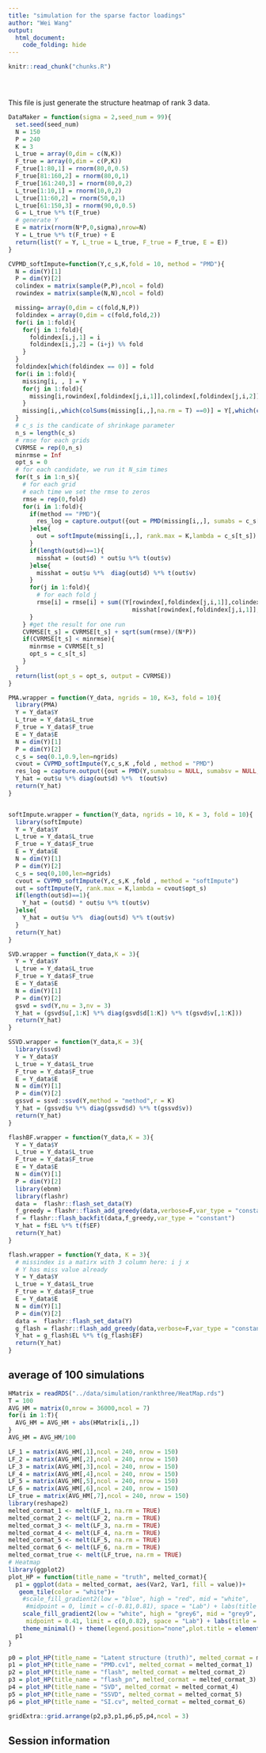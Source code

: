 ```yaml
---
title: "simulation for the sparse factor loadings"
author: "Wei Wang"
output: 
  html_document:
    code_folding: hide
---
```


<!-- The file analysis/chunks.R contains chunks that define default settings
shared across the workflowr files. -->
```r
knitr::read_chunk("chunks.R")
```

<!-- Update knitr chunk options -->
```r
```

<!-- Insert the date the file was last updated -->
```r
```

<!-- Insert the code version (Git commit SHA1) if Git repository exists and R
 package git2r is installed -->
```r
```

<!-- Add your analysis here -->

This file is just generate the structure heatmap of rank 3 data.

```r
DataMaker = function(sigma = 2,seed_num = 99){
  set.seed(seed_num)
  N = 150
  P = 240
  K = 3
  L_true = array(0,dim = c(N,K))
  F_true = array(0,dim = c(P,K))
  F_true[1:80,1] = rnorm(80,0,0.5)
  F_true[81:160,2] = rnorm(80,0,1)
  F_true[161:240,3] = rnorm(80,0,2)
  L_true[1:10,1] = rnorm(10,0,2)
  L_true[11:60,2] = rnorm(50,0,1)
  L_true[61:150,3] = rnorm(90,0,0.5)
  G = L_true %*% t(F_true)
  # generate Y
  E = matrix(rnorm(N*P,0,sigma),nrow=N)
  Y = L_true %*% t(F_true) + E
  return(list(Y = Y, L_true = L_true, F_true = F_true, E = E))
}

CVPMD_softImpute=function(Y,c_s,K,fold = 10, method = "PMD"){
  N = dim(Y)[1]
  P = dim(Y)[2]
  colindex = matrix(sample(P,P),ncol = fold)
  rowindex = matrix(sample(N,N),ncol = fold)

  missing= array(0,dim = c(fold,N,P))
  foldindex = array(0,dim = c(fold,fold,2))
  for(i in 1:fold){
    for(j in 1:fold){
      foldindex[i,j,1] = i
      foldindex[i,j,2] = (i+j) %% fold
    }
  }
  foldindex[which(foldindex == 0)] = fold
  for(i in 1:fold){
    missing[i, , ] = Y
    for(j in 1:fold){
      missing[i,rowindex[,foldindex[j,i,1]],colindex[,foldindex[j,i,2]]] = NA
    }
    missing[i,,which(colSums(missing[i,,],na.rm = T) ==0)] = Y[,which(colSums(missing[i,,],na.rm = T) ==0)]
  }
  # c_s is the candicate of shrinkage parameter
  n_s = length(c_s)
  # rmse for each grids
  CVRMSE = rep(0,n_s)
  minrmse = Inf
  opt_s = 0
  # for each candidate, we run it N_sim times
  for(t_s in 1:n_s){
    # for each grid
    # each time we set the rmse to zeros
    rmse = rep(0,fold)
    for(i in 1:fold){
      if(method == "PMD"){
        res_log = capture.output({out = PMD(missing[i,,], sumabs = c_s[t_s], sumabsv = NULL, sumabsu = NULL,K = K)})
      }else{
        out = softImpute(missing[i,,], rank.max = K,lambda = c_s[t_s])
      }
      if(length(out$d)==1){
        misshat = (out$d) * out$u %*% t(out$v)
      }else{
        misshat = out$u %*%  diag(out$d) %*% t(out$v)
      }
      for(j in 1:fold){
        # for each fold j
        rmse[i] = rmse[i] + sum((Y[rowindex[,foldindex[j,i,1]],colindex[,foldindex[j,i,2]]] -
                                   misshat[rowindex[,foldindex[j,i,1]],colindex[,foldindex[j,i,2]]])^2,na.rm = TRUE)
      }
    } #get the result for one run
    CVRMSE[t_s] = CVRMSE[t_s] + sqrt(sum(rmse)/(N*P))
    if(CVRMSE[t_s] < minrmse){
      minrmse = CVRMSE[t_s]
      opt_s = c_s[t_s]
    }
  }
  return(list(opt_s = opt_s, output = CVRMSE))
}

PMA.wrapper = function(Y_data, ngrids = 10, K=3, fold = 10){
  library(PMA)
  Y = Y_data$Y
  L_true = Y_data$L_true
  F_true = Y_data$F_true
  E = Y_data$E
  N = dim(Y)[1]
  P = dim(Y)[2]
  c_s = seq(0.1,0.9,len=ngrids)
  cvout = CVPMD_softImpute(Y,c_s,K ,fold , method = "PMD")
  res_log = capture.output({out = PMD(Y,sumabsu = NULL, sumabsv = NULL, sumabs = cvout$opt_s ,K = K)})
  Y_hat = out$u %*% diag(out$d) %*%  t(out$v)
  return(Y_hat)
}


softImpute.wrapper = function(Y_data, ngrids = 10, K = 3, fold = 10){
  library(softImpute)
  Y = Y_data$Y
  L_true = Y_data$L_true
  F_true = Y_data$F_true
  E = Y_data$E
  N = dim(Y)[1]
  P = dim(Y)[2]
  c_s = seq(0,100,len=ngrids)
  cvout = CVPMD_softImpute(Y,c_s,K ,fold , method = "softImpute")
  out = softImpute(Y, rank.max = K,lambda = cvout$opt_s)
  if(length(out$d)==1){
    Y_hat = (out$d) * out$u %*% t(out$v)
  }else{
    Y_hat = out$u %*%  diag(out$d) %*% t(out$v)
  }
  return(Y_hat)
}

SVD.wrapper = function(Y_data,K = 3){
  Y = Y_data$Y
  L_true = Y_data$L_true
  F_true = Y_data$F_true
  E = Y_data$E
  N = dim(Y)[1]
  P = dim(Y)[2]
  gsvd = svd(Y,nu = 3,nv = 3)
  Y_hat = (gsvd$u[,1:K] %*% diag(gsvd$d[1:K]) %*% t(gsvd$v[,1:K]))
  return(Y_hat)
}

SSVD.wrapper = function(Y_data,K = 3){
  library(ssvd)
  Y = Y_data$Y
  L_true = Y_data$L_true
  F_true = Y_data$F_true
  E = Y_data$E
  N = dim(Y)[1]
  P = dim(Y)[2]
  gssvd = ssvd::ssvd(Y,method = "method",r = K)
  Y_hat = (gssvd$u %*% diag(gssvd$d) %*% t(gssvd$v))
  return(Y_hat)
}

flashBF.wrapper = function(Y_data,K = 3){
  Y = Y_data$Y
  L_true = Y_data$L_true
  F_true = Y_data$F_true
  E = Y_data$E
  N = dim(Y)[1]
  P = dim(Y)[2]
  library(ebnm)
  library(flashr)
  data =  flashr::flash_set_data(Y)
  f_greedy = flashr::flash_add_greedy(data,verbose=F,var_type = "constant", K = K)
  f = flashr::flash_backfit(data,f_greedy,var_type = "constant")
  Y_hat = f$EL %*% t(f$EF)
  return(Y_hat)
}

flash.wrapper = function(Y_data, K = 3){
  # missindex is a matirx with 3 column here: i j x
  # Y has miss value already
  Y = Y_data$Y
  L_true = Y_data$L_true
  F_true = Y_data$F_true
  E = Y_data$E
  N = dim(Y)[1]
  P = dim(Y)[2]
  data =  flashr::flash_set_data(Y)
  g_flash = flashr::flash_add_greedy(data,verbose=F,var_type = "constant", K = K)
  Y_hat = g_flash$EL %*% t(g_flash$EF)
  return(Y_hat)
}
```


## average of 100 simulations

```r
HMatrix = readRDS("../data/simulation/rankthree/HeatMap.rds")
T = 100
AVG_HM = matrix(0,nrow = 36000,ncol = 7)
for(i in 1:T){
  AVG_HM = AVG_HM + abs(HMatrix[i,,])
}
AVG_HM = AVG_HM/100
```

```r
LF_1 = matrix(AVG_HM[,1],ncol = 240, nrow = 150)
LF_2 = matrix(AVG_HM[,2],ncol = 240, nrow = 150)
LF_3 = matrix(AVG_HM[,3],ncol = 240, nrow = 150)
LF_4 = matrix(AVG_HM[,4],ncol = 240, nrow = 150)
LF_5 = matrix(AVG_HM[,5],ncol = 240, nrow = 150)
LF_6 = matrix(AVG_HM[,6],ncol = 240, nrow = 150)
LF_true = matrix(AVG_HM[,7],ncol = 240, nrow = 150)
library(reshape2)
melted_cormat_1 <- melt(LF_1, na.rm = TRUE)
melted_cormat_2 <- melt(LF_2, na.rm = TRUE)
melted_cormat_3 <- melt(LF_3, na.rm = TRUE)
melted_cormat_4 <- melt(LF_4, na.rm = TRUE)
melted_cormat_5 <- melt(LF_5, na.rm = TRUE)
melted_cormat_6 <- melt(LF_6, na.rm = TRUE)
melted_cormat_true <- melt(LF_true, na.rm = TRUE)
# Heatmap
library(ggplot2)
plot_HP = function(title_name = "truth", melted_cormat){
  p1 = ggplot(data = melted_cormat, aes(Var2, Var1, fill = value))+
   geom_tile(color = "white")+
    #scale_fill_gradient2(low = "blue", high = "red", mid = "white", 
     #midpoint = 0, limit = c(-0.81,0.81), space = "Lab") + labs(title = title_name, y = "samples", x = "variables") +
    scale_fill_gradient2(low = "white", high = "grey6", mid = "grey9", 
     midpoint = 0.41, limit = c(0,0.82), space = "Lab") + labs(title = title_name, y = "samples", x = "variables") +
    theme_minimal() + theme(legend.position="none",plot.title = element_text(size = 12.9, face = "bold")) 
  p1
}

p0 = plot_HP(title_name = "Latent structure (truth)", melted_cormat = melted_cormat_true)
p1 = plot_HP(title_name = "PMD.cv1", melted_cormat = melted_cormat_1)
p2 = plot_HP(title_name = "flash", melted_cormat = melted_cormat_2)
p3 = plot_HP(title_name = "flash_pn", melted_cormat = melted_cormat_3)
p4 = plot_HP(title_name = "SVD", melted_cormat = melted_cormat_4)
p5 = plot_HP(title_name = "SSVD", melted_cormat = melted_cormat_5)
p6 = plot_HP(title_name = "SI.cv", melted_cormat = melted_cormat_6)

```

```r
gridExtra::grid.arrange(p2,p3,p1,p6,p5,p4,ncol = 3)
```


## Session information

<!-- Insert the session information into the document -->
```r
```
